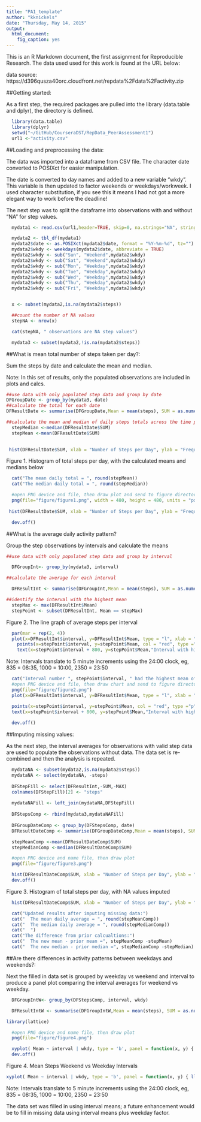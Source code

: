 ```yaml
---
title: "PA1_template"
author: "kknickels"
date: "Thursday, May 14, 2015"
output:
  html_document:
    fig_caption: yes
---
```


This is an R Markdown document, the first assignment for Reproducible Research.  The data used used for this work is found at the URL below: 

data source:  https://d396qusza40orc.cloudfront.net/repdata%2Fdata%2Factivity.zip

##Getting started:

As a first step, the required packages are pulled into the library (data.table and dplyr), the directory is defined.
```r
  
  library(data.table)
  library(dplyr)
  setwd("~/GitHub/CourseraDST/RepData_PeerAssessment1")
  url1 <-"activity.csv"
```


##Loading and preprocessing the data:

The data was imported into a dataframe from CSV file.  The character date converted to POSIXct for easier manipulation.

The date is converted to day names and added to a new variable "wkdy".  This variable is then updated to factor weekends or weekdays/workweek.  I used character substitution, if you see this it means I had not got a more elegant way to work before the deadline!

The next step was to split the dataframe into observations with and without "NA" for step values.

```r
  
  mydata1 <- read.csv(url1,header=TRUE, skip=0, na.strings="NA", stringsAsFactors=FALSE,nrows=-1L)

  mydata2 <- tbl_df(mydata1)
  mydata2$date <- as.POSIXct(mydata2$date, format = "%Y-%m-%d", tz="")
  mydata2$wkdy <- weekdays(mydata2$date, abbreviate = TRUE)
  mydata2$wkdy <- sub("Sun", "Weekend",mydata2$wkdy)
  mydata2$wkdy <- sub("Sat", "Weekend",mydata2$wkdy)
  mydata2$wkdy <- sub("Mon", "Weekday",mydata2$wkdy) 
  mydata2$wkdy <- sub("Tue", "Weekday",mydata2$wkdy)
  mydata2$wkdy <- sub("Wed", "Weekday",mydata2$wkdy)
  mydata2$wkdy <- sub("Thu", "Weekday",mydata2$wkdy)
  mydata2$wkdy <- sub("Fri", "Weekday",mydata2$wkdy)


  x <- subset(mydata2,is.na(mydata2$steps))

  ##count the number of NA values 
  stepNA <- nrow(x)

  cat(stepNA, " observations are NA step values")

  mydata3 <- subset(mydata2,!is.na(mydata2$steps))

```
##What is mean total number of steps taken per day?:

Sum the steps by date and calculate the mean and median. 

Note: In this set of results, only the populated observations are included in plots and calcs.

```r

##use data with only populated step data and group by date
DFGroupDate <- group_by(mydata3, date)
##calculate the total for each date
DFResultDate <- summarise(DFGroupDate,Mean = mean(steps), SUM = as.numeric(sum(steps)))

##calculate the mean and median of daily steps totals across the time periods
  stepMedian <-median(DFResultDate$SUM) 
  stepMean <-mean(DFResultDate$SUM) 
 
```



```r

  
 hist(DFResultDate$SUM, xlab = "Number of Steps per Day", ylab = "Frequency", col = "red", main = "Histogram of Daily Step Total")
```

Figure 1. Histogram of total steps per day, with the calculated means and medians below
```r

  cat("The mean daily total = ", round(stepMean))
  cat("The median daily total = ", round(stepMedian))

```


```r

  #open PNG device and file, then draw plot and send to figure directory
  png(file="figure/figure1.png", width = 480, height = 480, units = "px")
  
 hist(DFResultDate$SUM, xlab = "Number of Steps per Day", ylab = "Frequency", col = "red", main = "Histogram of Daily Step Total")

  dev.off()
```

##What is the average daily activity pattern?

Group the step observations by intervals and calculate the means

```r
##use data with only populated step data and group by interval

  DFGroupInt<- group_by(mydata3, interval)

##calculate the average for each interval

  DFResultInt <- summarise(DFGroupInt,Mean = mean(steps), SUM = as.numeric(sum(steps)), MAX = as.numeric(max(steps)))

##identify the interval with the highest mean 
  stepMax <- max(DFResultInt$Mean)
  stepPoint <- subset(DFResultInt, Mean == stepMax)

```


Figure 2. The line graph of average steps per interval 
```r

  par(mar = rep(2, 4))
  plot(x=DFResultInt$interval, y=DFResultInt$Mean, type = "l", xlab = "Intervals", ylab = "Average Steps per Interval")
    points(x=stepPoint$interval, y=stepPoint$Mean, col = "red", type ="p")
    text(x=stepPoint$interval + 800, y=stepPoint$Mean,"Interval with highest mean number of steps")

```


Note: Intervals translate to 5 minute increments using the 24:00 clock, eg, 835 = 08:35, 1000 = 10:00, 2350 = 23:50

```r

  cat("Interval number ", stepPoint$interval, " had the highest mean of ", round(stepMax))
  #open PNG device and file, then draw chart and send to figure directory
  png(file="figure/figure2.png")
  plot(x=DFResultInt$interval, y=DFResultInt$Mean, type = "l", xlab = " ", ylab = "Average Steps per Interval")

  points(x=stepPoint$interval, y=stepPoint$Mean, col = "red", type ="p")
  text(x=stepPoint$interval + 800, y=stepPoint$Mean,"Interval with highest mean number of steps")
  
  dev.off()

```

##Imputing missing values:

As the next step, the interval averages for observations with valid step data are used to populate the observations without data. The data set is re-combined and then the analysis is repeated. 

```r

  mydataNA <- subset(mydata2,is.na(mydata2$steps))
  mydataNA <- select(mydataNA, -steps)
  
  DFStepFill <- select(DFResultInt,-SUM,-MAX)
  colnames(DFStepFill)[2] <- "steps"
  
  mydataNAFill <- left_join(mydataNA,DFStepFill)
  
  DFStepsComp <- rbind(mydata3,mydataNAFill)
  
  DFGroupDateComp <- group_by(DFStepsComp, date)
  DFResultDateComp <- summarise(DFGroupDateComp,Mean = mean(steps), SUM = as.numeric(sum(steps)))

  stepMeanComp <-mean(DFResultDateComp$SUM)
  stepMedianComp <-median(DFResultDateComp$SUM)
```

```r

  #open PNG device and name file, then draw plot
  png(file="figure/figure3.png")

  hist(DFResultDateComp$SUM, xlab = "Number of Steps per Day", ylab = "Frequency", col = "red", main = "Histogram of Daily Step Total (completed data)")
  dev.off()
```


Figure 3. Histogram of total steps per day, with NA values imputed
```r

  hist(DFResultDateComp$SUM, xlab = "Number of Steps per Day", ylab = "Frequency", col = "red", main = "Histogram of Daily Step Total (completed data)")

  cat("Updated results after imputing missing data:")
  cat("  The mean daily average = ", round(stepMeanComp))
  cat("  The median daily average = ", round(stepMedianComp))
  cat("  ")
  cat("The difference from prior calcualtions:")
  cat("  The new mean - prior mean =", stepMeanComp -stepMean)
  cat("  The new median - prior median =", stepMedianComp -stepMedian)

```

##Are there differences in activity patterns between weekdays and weekends?:

Next the filled in data set is grouped by weekday vs weekend and interval to produce a panel plot comparing the interval averages for weekend vs weekday.  

```r

  DFGroupIntW<- group_by(DFStepsComp, interval, wkdy)

  DFResultIntW <- summarise(DFGroupIntW,Mean = mean(steps), SUM = as.numeric(sum(steps)), MAX = as.numeric(max(steps)))

library(lattice)

```

```r

  #open PNG device and name file, then draw plot
  png(file="figure/figure4.png")

  xyplot( Mean ~ interval | wkdy, type = 'b', panel = function(x, y) { llines(x=x,y=y) }, data = DFResultIntW, main = "Steps by Interval Weekend vs Weekday", xlab = "Intervals", ylab = "Mean Steps per Interval", layout=(c(1,2)))
  dev.off()
```

Figure 4. Mean Steps Weekend vs Weekday Intervals
```r

xyplot( Mean ~ interval | wkdy, type = 'b', panel = function(x, y) { llines(x=x,y=y) }, data = DFResultIntW, main = "Steps by Interval Weekend vs Weekday", xlab = "Intervals", ylab = "Mean Steps per Interval", layout=(c(1,2)))
```

Note: Intervals translate to 5 minute increments using the 24:00 clock, eg, 835 = 08:35, 1000 = 10:00, 2350 = 23:50

The data set was filled in using interval means; a future enhancement would be to fill in missing data using interval means plus weekday factor.
